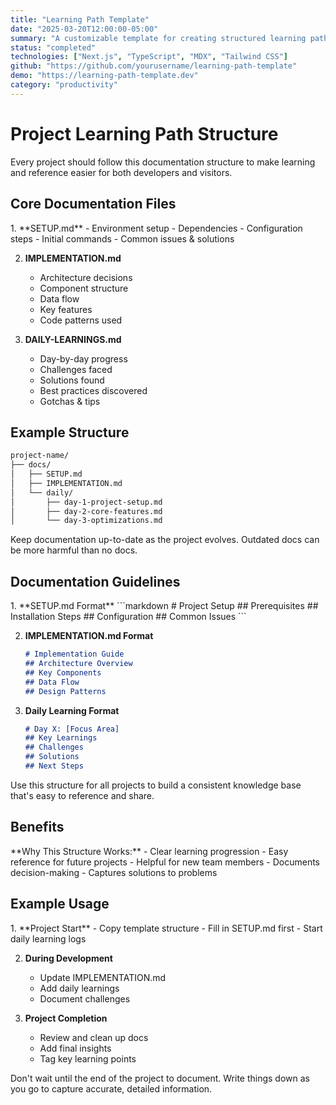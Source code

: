 ```yaml
---
title: "Learning Path Template"
date: "2025-03-20T12:00:00-05:00"
summary: "A customizable template for creating structured learning paths and tracking educational progress."
status: "completed"
technologies: ["Next.js", "TypeScript", "MDX", "Tailwind CSS"]
github: "https://github.com/yourusername/learning-path-template"
demo: "https://learning-path-template.dev"
category: "productivity"
---
```


# Project Learning Path Structure

<Card>
Every project should follow this documentation structure to make learning and reference easier for both developers and visitors.
</Card>

## Core Documentation Files

<Steps>
1. **SETUP.md**
   - Environment setup
   - Dependencies
   - Configuration steps
   - Initial commands
   - Common issues & solutions

2. **IMPLEMENTATION.md**
   - Architecture decisions
   - Component structure
   - Data flow
   - Key features
   - Code patterns used

3. **DAILY-LEARNINGS.md**
   - Day-by-day progress
   - Challenges faced
   - Solutions found
   - Best practices discovered
   - Gotchas & tips
</Steps>

## Example Structure

```markdown
project-name/
├── docs/
│   ├── SETUP.md
│   ├── IMPLEMENTATION.md
│   └── daily/
│       ├── day-1-project-setup.md
│       ├── day-2-core-features.md
│       └── day-3-optimizations.md
```

<Warning>
Keep documentation up-to-date as the project evolves. Outdated docs can be more harmful than no docs.
</Warning>

## Documentation Guidelines

<Steps>
1. **SETUP.md Format**
   ```markdown
   # Project Setup
   ## Prerequisites
   ## Installation Steps
   ## Configuration
   ## Common Issues
   ```

2. **IMPLEMENTATION.md Format**
   ```markdown
   # Implementation Guide
   ## Architecture Overview
   ## Key Components
   ## Data Flow
   ## Design Patterns
   ```

3. **Daily Learning Format**
   ```markdown
   # Day X: [Focus Area]
   ## Key Learnings
   ## Challenges
   ## Solutions
   ## Next Steps
   ```
</Steps>

<Tip>
Use this structure for all projects to build a consistent knowledge base that's easy to reference and share.
</Tip>

## Benefits

<Card>
**Why This Structure Works:**
- Clear learning progression
- Easy reference for future projects
- Helpful for new team members
- Documents decision-making
- Captures solutions to problems
</Card>

## Example Usage

<Steps>
1. **Project Start**
   - Copy template structure
   - Fill in SETUP.md first
   - Start daily learning logs

2. **During Development**
   - Update IMPLEMENTATION.md
   - Add daily learnings
   - Document challenges

3. **Project Completion**
   - Review and clean up docs
   - Add final insights
   - Tag key learning points
</Steps>

<Warning>
Don't wait until the end of the project to document. Write things down as you go to capture accurate, detailed information.
</Warning> 